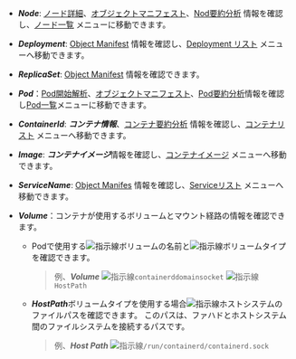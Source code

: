 - ***Node***: [ノード詳細](node-details)、[オブジェクトマニフェスト](object-manifest)、[Nod要約分析](container-map-target-info#node-summary-analysis) 情報を確認し、[ノード一覧](resource-node-list) メニューに移動できます。

- ***Deployment***: [Object Manifest](object-manifest) 情報を確認し、[Deployment リスト](deployment-list) メニューへ移動できます。

- ***ReplicaSet***: [Object Manifest](object-manifest) 情報を確認できます。 

- ***Pod***：[Pod開始解析](/kubernetes/pod-init-perform-v2)、[オブジェクトマニフェスト](object-manifest)、[Pod要約分析](container-map-target-info#pod-summary-analysis)情報を確認し[Pod一覧](resource-pod-list)メニューに移動できます。 

- ***ContainerId***: ***コンテナ情報***、[コンテナ要約分析](container-map-target-info#container-summary-analysis) 情報を確認し、[コンテナリスト](resource-container-list) メニューへ移動できます。

- ***Image***: ***コンテナイメージ***情報を確認し、[コンテナイメージ](container-images) メニューへ移動できます。 

- ***ServiceName***: [Object Manifes](object-manifest) 情報を確認し、[Serviceリスト](service-list) メニューへ移動できます。 

- ***Volume***：コンテナが使用するボリュームとマウント経路の情報を確認できます。

  - Podで使用する![指示線](/img/char-a.svg)ボリュームの名前と![指示線](/img/char-b.svg)ボリュームタイプを確認できます。 

    > 例、***Volume*** ![指示線](/img/char-a.svg)`containerddomainsocket` ![指示線](/img/char-b.svg)`HostPath` 

  - ***HostPath***ボリュームタイプを使用する場合![指示線](/img/char-c.svg)ホストシステムのファイルパスを確認できます。 このパスは、ファハドとホストシステム間のファイルシステムを接続するパスです。

    > 例、***Host Path*** ![指示線](/img/char-c.svg)`/run/containerd/containerd.sock`
